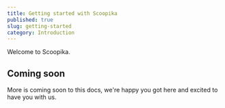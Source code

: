 ```yaml
---
title: Getting started with Scoopika
published: true
slug: getting-started
category: Introduction
---
```


Welcome to Scoopika.

## Coming soon

More is coming soon to this docs, we're happy you got here and excited to have you with us.

